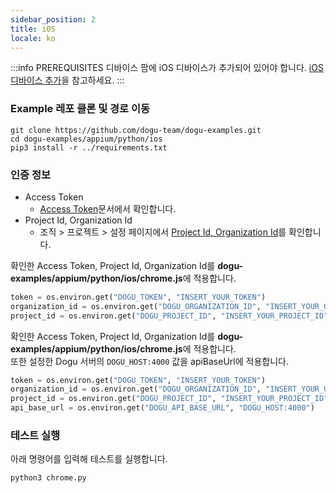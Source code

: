 ```yaml
---
sidebar_position: 2
title: iOS
locale: ko
---
```



:::info PREREQUISITES
디바이스 팜에 iOS 디바이스가 추가되어 있어야 합니다. [iOS 디바이스 추가](/get-started/tutorials/device-farm/device/ios)을 참고하세요.
:::

### Example 레포 클론 및 경로 이동

```
git clone https://github.com/dogu-team/dogu-examples.git
cd dogu-examples/appium/python/ios
pip3 install -r ../requirements.txt
```

<Tabs groupId="target" defaultValue="chrome" queryString>
<TabItem value="chrome" label="Chrome">

### 인증 정보

- Access Token
  - [Access Token](/api)문서에서 확인합니다.
- Project Id, Organization Id
  - 조직 > 프로젝트 > 설정 페이지에서 [Project Id, Organization Id](/management/project/settings#project-id)를 확인합니다.

<Tabs groupId="service" defaultValue="cloud" queryString>
<TabItem value="cloud" label="Cloud" default>

확인한 Access Token, Project Id, Organization Id를 **dogu-examples/appium/python/ios/chrome.js**에 적용합니다.

```python
token = os.environ.get("DOGU_TOKEN", "INSERT_YOUR_TOKEN")
organization_id = os.environ.get("DOGU_ORGANIZATION_ID", "INSERT_YOUR_ORGANIZATION_ID")
project_id = os.environ.get("DOGU_PROJECT_ID", "INSERT_YOUR_PROJECT_ID")
```

</TabItem>
    
<TabItem value="self-hosted" label="Self-Hosted">

확인한 Access Token, Project Id, Organization Id를 **dogu-examples/appium/python/ios/chrome.js**에 적용합니다.  
또한 설정한 Dogu 서버의 `DOGU_HOST:4000` 값을 apiBaseUrl에 적용합니다.

```python
token = os.environ.get("DOGU_TOKEN", "INSERT_YOUR_TOKEN")
organization_id = os.environ.get("DOGU_ORGANIZATION_ID", "INSERT_YOUR_ORGANIZATION_ID")
project_id = os.environ.get("DOGU_PROJECT_ID", "INSERT_YOUR_PROJECT_ID")
api_base_url = os.environ.get("DOGU_API_BASE_URL", "DOGU_HOST:4000")
```

</TabItem>
</Tabs>

### 테스트 실행

아래 명령어를 입력해 테스트를 실행합니다.

```
python3 chrome.py
```

</TabItem>
</Tabs>
